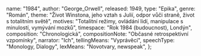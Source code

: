 
  name: "1984",
  author: "George_Orwell",
  released: 1949,
  type: "Epika",
  genre: "Román",
  theme:
    "Život Winstona, jeho vztah s Julií, odpor vůči straně, život s totalitním světě",
  motives:
    "Totalitní režimy, ovládání lidí, manipulace s minulostí, vymývání mozků",
  timespace: "Rok 1984 (budoucnost), Londýn",
  composition: "Chronologická",
  compositionNote: "Občasné retrospektivní vzpomínky",
  narrator: "Ich",
  tellingMeans: "Vyprávěcí",
  speechType: "Monology, Dialogy",
  lexMeans: "Novotvary, newspeak",
};

<Title book={book} />

<Book book={book} />

## Postavy

TODO:

## Děj

Hlavním hrdinou tohoto sci-fi románu, který popisuje fiktivní svět v budoucnosti, je úředník Winston Smith.
Winston žije v Londýně. Ten se v té době nachází v zemi zvané Oceánie. Celý svět je rozdělen na tři obrovské
velmoci – Oceánie, Eurasie a Eastasie – které spolu neustále válčí.

V Oceánii vládne hluboká diktatura a takřka totalitní režim, který je založený na uctívání tzv. Velkého
bratra. Jejich oficiální ideologie se nazývá Angsoc (původně anglický socialismus) a její ústřední hesla zní:
**Válka je mír; Svoboda je otroctví; Nevědomost je síla**. Díky neustálé válce je životní úroveň lidí dost
otřesná a všude vládne velká bída a nedostatek. Jedinou politickou stranou v zemi je tzv. Strana, jejímž
hlavním reprezentantem je právě Velký bratr. Toho musí každý její příslušník bezmezně milovat a ctít. Strana
neustále kontroluje a ovládá celou společnost. Všude jsou zabudované mikrofony a v každém bytě a kanceláři
jsou velké obrazovky. Ty slouží jako kamery a nikdo je nesmí vypnout, díky nim mohou být lidé sledování dvacet
čtyři hodin denně. Žádnou věc nesmějí udělat z vlastní vůle. Za jakýkoli přestupek anebo jen neobvyklý čin
mohou být vaporizováni, tedy zatčeni Ideopolicií a vymazáni ze společnosti i z dějin, jakoby nikdy neexistovali.

Každý člen Strany pracuje na některém z hlavních ministerstev (lásky, hojnosti nebo míru), ale náplň jejich
práce je skoro stejná. Buď mají za úkol měnit minulost podle toho, jak se vyvíjí přítomnost a jak to vyhovuje
Straně anebo přizpůsobují literaturu, filmy a prostě celou kulturu učení strany. City jako láska, náklonnost
nebo přátelství jsou buď zakázané, nebo silně pod kontrolou Strany. Všude vládne strach, nenávist a udavačství.
Udavači jsou často i malé děti, které donášejí na vlastní rodiče. I přes neustálé vymývání mozků se ve
společnosti najdou i tací, kteří si uvědomují, že učení Strany a její podání dějin je jen velká snůška lží.

Mezi ně patří také Winston. Ví sice, že pokud se dopustí jakéhokoli ideozločinu, čeká ho jedině smrt. Nedokáže
si ale pomoct a potajmu vyhledává jakýkoli důkaz o lživé propagandě Strany. Jako první krok ve své soukromé
vzpouře si začne vést deník, což se v době, kdy se lidé zatýkají i za podezřelý výraz ve tváři, rovná téměř
sebevraždě. V práci se Winston seznámí s mladou dívkou Julií. Winston nejdříve Julií opovrhuje a nenávidí ji,
protože ji považuje ze ukázkového člena Strany. Brzy ale zjistí, že i Julie opovrhuje režimem a dokonce se do
sebe zamilují.

Láska a sexuální touha jsou ideozločiny, proto se musí oba pečlivě skrývat, i když jsou si vědomi, že je brzy
čeká jistá smrt. Dokonce si u jednoho starého starožitníka najmou soukromý pokoj, kde nejsou sledováni
a mohou dělat, co chtějí. Jejich soukromé štěstí ale netrvá nijak dlouho. Náhle zjistí, že vlastně byli celou
dobu pečlivě sledováni.

Oba jsou zatčeni a odvedeni do cel Ministerstva lásky. Tam na ně čekají nesnesitelná muka, hladovění a hrozný
psychický teror. Winston při těžkém mučení prozradí vše, co ví a mnohem víc. Přeje si zemřít, ale nemá
možnost. Cílem jeho mučitelů totiž není zabít ho, ale zlomit jeho vůli a donutit ho dobrovolně přijmout
jejich učení a upřímně milovat Velkého bratra. Winston do poslední chvíle odolává, stejně ale jako všichni
ostatní nakonec podlehne. V okamžicích vrcholné hrůzy přestane dokonce i milovat Julii a je zcela pokořen.
Poté se vězeň překvapivě ocitá zpátky na svobodě. Ale už to není ten samý člověk. Setká se ještě jednou
s Julií, která se mu přizná, že jej také zradila.

Vrcholem knihy je okamžik, kdy Winston pochopí, že navzdory všemu teď Velkého bratra doopravdy miluje.
Zanedlouho po tomto setkání je Winston vaporizován.

<GeorgeOrwell />

<AngLit20 />
